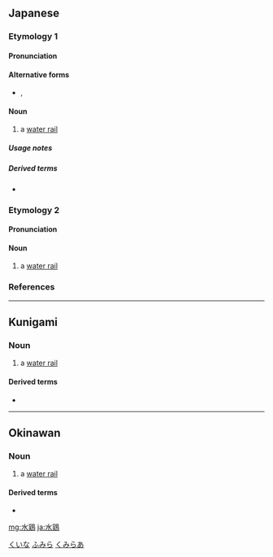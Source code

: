 ==Japanese==

===Etymology 1===
{{ja-kanjitab|yomi=irr|sort=くいな}}
{{wikipedia|lang=ja|クイナ}}
{{wikipedia|lang=ja|クイナ科}}
{{rfe|lang=ja}}

====Pronunciation====
{{ja-pron|y=i|くいな|acc=0|acc_ref=DJR|acc2=1|acc2_ref=DJR}}

====Alternative forms====
* {{ja-l|水雉}}, {{ja-l|秧鶏}}

====Noun====
{{ja-noun|くいな|クイナ|hhira=くひな}}

# a [[water rail]]

=====Usage notes=====
{{U:ja:biology|クイナ}}

=====Derived terms=====
* {{ja-r|山%原%水鶏|^ヤン%バル% クイナ|gloss=[[Okinawa rail]]}}

===Etymology 2===
{{ja-kanjitab|すい|けい|yomi=o}}
{{compound|lang=ja|水|鶏|tr1=sui|t1=[[water]]|tr2=kei|t2=[[chicken]]|sort=すいけい}}

====Pronunciation====
{{ja-pron|y=ko|すいけい|acc=0|acc_ref=DJR}}

====Noun====
{{ja-noun|すいけい}}

# a [[water rail]]

===References===
<references/>

[[Category:ja:Rallids|くいな]]
----

==Kunigami==

===Noun===
{{head|xug|noun|hiragana|ふみら|tr=fumira|sc=Jpan|sort=ふみら}}

# a [[water rail]]

====Derived terms====
* {{l|xug|山原水鶏|sc=Jpan|tr=Yanbaru fumira}}

[[Category:xug:Rallids|ふみら]]

----

==Okinawan==

===Noun===
{{head|ryu|noun|hiragana|くみらー|romaji|kumirā|sort=くみらあ}}

# a [[water rail]]

====Derived terms====
* {{l|xug|山原水鶏|sc=Jpan|tr=Yanbaru kumirā}}

[[Category:ryu:Rallids|くみらあ]]

[[mg:水鶏]]
[[ja:水鶏]]
